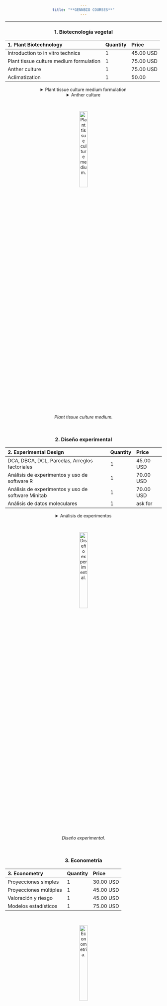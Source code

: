 ```yaml
---
title: "**GENNBIO COURSES**"
---
```

___
<style>
body {text-align: center}
</style>
### **1. Biotecnología vegetal**

| 1. Plant Biotechnology | Quantity | Price |
|:-|:-|:-|
| Introduction to in vitro technics  | 1 | 45.00 USD | 
| Plant tissue culture medium formulation | 1 | 75.00 USD |
| Anther culture | 1 | 75.00 USD |
| Aclimatization   | 1 | 50.00 |
<details> 
<summary> Plant tissue culture medium formulation </summary>


Sesión 1 (zona wifi): Componentes del medio de cultivo


Sesión 2 (laboratorio): Fórmulas químicas por volumen de medio de cultivo


Sesión 3 (laboratorio): Formulación y estandarización en el laboratorio


Sesión 4 (laboratorio): Pruebas iniciales


Sesión 5 (zona wifi): Fisiología in vitro y reguladores de crecimiento


Sesión 6 (zona wifi): Nuevas formulaciones


*** Duración: 18 horas académicas y 12 horas autónomas


*** Certificado: Aprobación y asistencia


</details>


<details> 
<summary> Anther culture </summary>


Sesión 1 (zona wifi): Fundamentos técnicos: verdaderos doble haploides 


Sesión 2 (laboratorio): Selección del medio de cultivo


Sesión 3 (laboratorio): Desinfección e introducción de explantos genéticamente viables 


Sesión 4 (laboratorio): Tratamientos biotecnológicos


Sesión 5 (zona wifi): Programas de mejoramiento biotecnológico


Sesión 6 (zona wifi): Pepino, pimiento, cáñamo


*** Duración: 18 horas académicas y 12 horas autónomas


*** Certificado: Aprobación y asistencia


</details>
<br>


![*Plant tissue culture medium.*](C:\Users\Usuario1\Desktop\GENNBIO.github.io\Medios_NN.png){width=25%}


<br>


### **2. Diseño experimental**

| 2. Experimental Design | Quantity | Price |
|:-|:-|:-|
| DCA, DBCA, DCL, Parcelas, Arreglos factoriales  | 1 | 45.00 USD |
| Análisis de experimentos y uso de software R | 1 | 70.00 USD |
| Análisis de experimentos y uso de software Minitab | 1 | 70.00 USD |
| Análisis de datos moleculares | 1 | ask for |
<details> 
<summary> Análisis de experimentos </summary>


Sesión 1 (zona wifi): DCA, DCL, DBCA, Parcelas divididas, Arreglos factoriales 


Sesión 2 (laboratorio): Estadística aplicada por diseño experimental


Sesión 3 (laboratorio): Introducción al uso del software R


Sesión 4 (laboratorio): Box-plot, Análisis de varianza (ANVA), Comparación de medias, Covarianza (ANCOVA) 


Sesión 5 (zona wifi): Scripts en R y su uso en la agricultura


Sesión 6 (zona wifi): Uso del software Minitab 16 y 17 


*** ask for


</details>
<br>


![*Diseño experimental.*](C:\Users\Usuario1\Desktop\GENNBIO.github.io\Experimental_NN.png){width=25%}


<br>


### **3. Econometría**

| 3. Econometry | Quantity | Price |
|:-|:-|:-|
| Proyecciones simples  | 1 | 30.00 USD |
| Proyecciones múltiples | 1 | 45.00 USD |
| Valoración y riesgo | 1 | 45.00 USD |
| Modelos estadísticos | 1 | 75.00 USD |
<br>


![*Econometría.*](C:\Users\Usuario1\Desktop\GENNBIO.github.io\Econometría_NN.png){width=25%}


<br>


### **4. Bioinformática**

4. Bioinformatics | Quantity | Price |
|:-|:-|:-|
| Genomics repositories  | 1 | 30.00 USD |
| Sequence homology | 1 | 45.00 USD |
| Web sites | 1 | 80.00 USD |
| Synbio | 1 | 80.00 USD |
| Genetic transformation | 1 | 100.00 USD |
<br>


![*Analysis.*](C:\Users\Usuario1\Desktop\GENNBIO.github.io\Gel_NN.jpg){width=10%}




